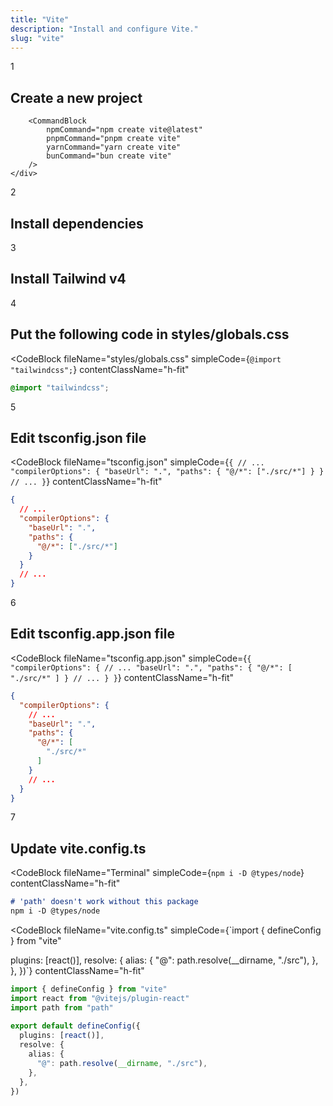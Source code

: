 ```yaml
---
title: "Vite"
description: "Install and configure Vite."
slug: "vite"
---
```


<div>

<div className="relative">

<div className="absolute flex h-9 w-9 select-none items-center justify-center rounded-full border-[3px] border-background bg-neutral-300 dark:bg-neutral-800">
	<span className="font-semibold text-primary">1</span>
</div>

<div className="ml-[1.1rem] border-l border-neutral-200 dark:border-neutral-900">
	<div className="space-y-4 pb-10 pl-8 pt-1">
		<h2 className="font-medium text-primary">Create a new project</h2>

		<CommandBlock 
			npmCommand="npm create vite@latest" 
			pnpmCommand="pnpm create vite" 
			yarnCommand="yarn create vite" 
			bunCommand="bun create vite" 
		/>
	</div>
</div>

</div>

<div className="relative">
<div className="absolute flex h-9 w-9 select-none items-center justify-center rounded-full border-[3px] border-background bg-neutral-300 dark:bg-neutral-800">
	<span className="font-semibold text-primary">2</span>
</div>
<div className="ml-[1.1rem] border-l border-neutral-200 dark:border-neutral-900">
<div className="space-y-4 pb-10 pl-8 pt-1">

<h2 className="font-medium text-primary">Install dependencies</h2>

<CommandBlock
	npmCommand="cd my-app && npm i" 
	pnpmCommand="cd my-app && pnpm i" 
	yarnCommand="cd my-app && yarn" 
	bunCommand="cd my-app && bun install" 
/>

</div>

</div>

</div>

<div className="relative">

<div className="absolute flex h-9 w-9 select-none items-center justify-center rounded-full border-[3px] border-background bg-neutral-300 dark:bg-neutral-800">
	<span className="font-semibold text-primary">3</span>
</div>

<div className="ml-[1.1rem] border-l border-neutral-200 dark:border-neutral-900">

<div className="space-y-4 pb-10 pl-8 pt-1">

<h2 className="font-medium text-primary">Install Tailwind v4</h2>

<CommandBlock
	npmCommand="npm i tailwindcss @tailwindcss/vite" 
	pnpmCommand="pnpm i tailwindcss @tailwindcss/vite" 
	yarnCommand="yarn add tailwindcss @tailwindcss/vite" 
	bunCommand="bun install tailwindcss @tailwindcss/vite" 
/>

</div>

</div>

</div>

<div className="relative">

<div className="absolute flex h-9 w-9 select-none items-center justify-center rounded-full border-[3px] border-background bg-neutral-300 dark:bg-neutral-800">
	<span className="font-semibold text-primary">4</span>
</div>

<div className="ml-[1.1rem] border-l border-neutral-200 dark:border-neutral-900">

<div className="space-y-4 pb-10 pl-8 pt-1">

<h2 className="font-medium text-primary">Put the following code in <CodeHighlight>styles/globals.css</CodeHighlight></h2>

<CodeBlock
	fileName="styles/globals.css"
	simpleCode={`@import "tailwindcss";`}
	contentClassName="h-fit"
>
```css
@import "tailwindcss";
```

</CodeBlock>

</div>

</div>

</div>

<div className="relative">
<div className="absolute flex h-9 w-9 select-none items-center justify-center rounded-full border-[3px] border-background bg-neutral-300 dark:bg-neutral-800">
	<span className="font-semibold text-primary">5</span>
</div>
<div className="ml-[1.1rem] border-l border-neutral-200 dark:border-neutral-900">

<div className="space-y-4 pb-10 pl-8 pt-1">

<h2 className="font-medium text-primary">Edit <CodeHighlight>tsconfig.json</CodeHighlight> file</h2>

<CodeBlock
	fileName="tsconfig.json"
	simpleCode={`
{
  // ...
  "compilerOptions": {
    "baseUrl": ".",
    "paths": {
      "@/*": ["./src/*"]
    }
  }
	// ...
}
	`}
	contentClassName="h-fit"
>

```json
{
  // ...
  "compilerOptions": {
    "baseUrl": ".",
    "paths": {
      "@/*": ["./src/*"]
    }
  }
  // ...
}
```

</CodeBlock>

</div>

</div>

</div>

<div className="relative">

<div className="absolute flex h-9 w-9 select-none items-center justify-center rounded-full border-[3px] border-background bg-neutral-300 dark:bg-neutral-800">
	<span className="font-semibold text-primary">6</span>
</div>

<div className="ml-[1.1rem] border-l border-neutral-200 dark:border-neutral-900">

<div className="space-y-4 pb-10 pl-8 pt-1">
<h2 className="font-medium text-primary">Edit <CodeHighlight>tsconfig.app.json</CodeHighlight> file</h2>

<CodeBlock
	fileName="tsconfig.app.json"
	simpleCode={`
{
  "compilerOptions": {
    // ...
    "baseUrl": ".",
    "paths": {
      "@/*": [
        "./src/*"
      ]
    }
    // ...
  }
}
	`}
	contentClassName="h-fit"
>

```json
{
  "compilerOptions": {
    // ...
    "baseUrl": ".",
    "paths": {
      "@/*": [
        "./src/*"
      ]
    }
    // ...
  }
}
```

</CodeBlock>

</div>

</div>

</div>

<div className="relative">

<div className="absolute flex h-9 w-9 select-none items-center justify-center rounded-full border-[3px] border-background bg-neutral-300 dark:bg-neutral-800">
	<span className="font-semibold text-primary">7</span>
</div>

<div className="ml-[1.1rem] border-l border-neutral-200 dark:border-neutral-900">

<div className="space-y-4 pl-8 pt-1">

<h2 className="font-medium text-primary">Update <CodeHighlight>vite.config.ts</CodeHighlight></h2>

<div className="space-y-3.5">

<CodeBlock
	fileName="Terminal"
	simpleCode={`npm i -D @types/node`}
	contentClassName="h-fit"
>

```md
# 'path' doesn't work without this package
npm i -D @types/node
```

</CodeBlock>

<CodeBlock
	fileName="vite.config.ts"
	simpleCode={`import { defineConfig } from "vite"
 
  plugins: [react()],
  resolve: {
    alias: {
      "@": path.resolve(__dirname, "./src"),
    },
  },
})`}
	contentClassName="h-fit"
>

```ts
import { defineConfig } from "vite"
import react from "@vitejs/plugin-react"
import path from "path"
 
export default defineConfig({
  plugins: [react()],
  resolve: {
    alias: {
      "@": path.resolve(__dirname, "./src"),
    },
  },
})
```

</CodeBlock>

</div>

</div>

</div>

</div>

</div>